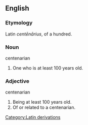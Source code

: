 ==English==

===Etymology===
Latin ''cent&#275;n&#257;rius'', of a hundred.

===Noun===
;centenarian
#One who is at least 100 years old.

===Adjective===
;centenarian
#Being at least 100 years old.
#Of or related to a centenarian.

[[Category:Latin derivations]]